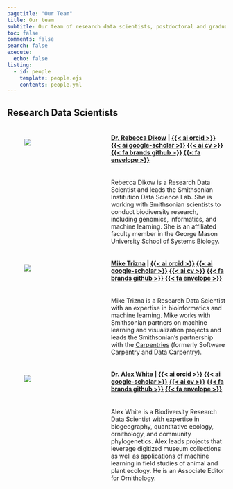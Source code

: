 ```yaml
---
pagetitle: "Our Team"
title: Our team
subtitle: Our team of research data scientists, postdoctoral and graduate fellows, academic interns, and research associates
toc: false
comments: false
search: false
execute:
  echo: false
listing:
  - id: people
    template: people.ejs
    contents: people.yml
---
```

## Research Data Scientists
::: {.content-container}
::: {.header-block}

:::: {.columns}

::: {.column width="4%"}
:::
::: {.column width="31%"}
<br/>
[![](rebecca/images/headshots/Rebecca.jpeg)](rebecca/index.qmd)
:::
::: {.column width="5%"}
:::

::: {.column width="60%"}
#### [**Dr. Rebecca Dikow**](rebecca/index.qmd) |  [{{< ai orcid >}}](https://orcid.org/0000-0001-9668-3683) [{{< ai google-scholar >}}](https://scholar.google.com/citations?user=gBRB_OkAAAAJ&hl=en&oi=ao) [{{< ai cv >}}]() [{{< fa brands github >}}](https://github.com/rdikow) [{{< fa envelope >}}](mailto:dikowr@si.edu)  
<br/>
Rebecca Dikow is a Research Data Scientist and leads the Smithsonian Institution Data Science Lab. She is working with Smithsonian scientists to conduct biodiversity research, including genomics, informatics, and machine learning. She is an affiliated faculty member in the George Mason University School of Systems Biology.
:::

::::

:::
:::

::: {.content-container}
::: {.header-block}

:::: {.columns}

::: {.column width="4%"}
:::
::: {.column width="31%"}
<br/>
[![](mike/images/headshots/Mike.jpeg)](mike/index.qmd)
:::
::: {.column width="5%"}
:::

::: {.column width="60%"}
#### [**Mike Trizna**](mike/index.qmd) |  [{{< ai orcid >}}](https://orcid.org/0000-0002-0537-8382) [{{< ai google-scholar >}}](https://scholar.google.com/citations?user=dBG05GYAAAAJ&hl=en&oi=sra) [{{< ai cv >}}]() [{{< fa brands github >}}](https://github.com/miketrizna) [{{< fa envelope >}}](mailto:triznam@si.edu)
<br/>
Mike Trizna is a Research Data Scientist with an expertise in bioinformatics and machine learning. Mike works with Smithsonian partners on machine learning and visualization projects and leads the Smithsonian's partnership with the [Carpentries](https://carpentries.org/) (formerly Software Carpentry and Data Carpentry).
:::

::::

:::
:::

::: {.content-container}
::: {.header-block}

:::: {.columns}

::: {.column width="4%"}
:::
::: {.column width="31%"}
<br/>
[![](alex/images/headshots/Alex.png)](alex/index.qmd)
:::
::: {.column width="5%"}
:::

::: {.column width="60%"}
#### [**Dr. Alex White**](alex/index.qmd) |  [{{< ai orcid >}}](https://orcid.org/0000-0002-9708-2406) [{{< ai google-scholar >}}](https://scholar.google.dk/citations?user=YkggDqgAAAAJ&hl=en) [{{< ai cv >}}]() [{{< fa brands github >}}](https://github.com/aewhite100) [{{< fa envelope >}}](mailto:whiteae@si.edu)
<br/>
Alex White is a Biodiversity Research Data Scientist with expertise in biogeography, quantitative ecology, ornithology, and community phylogenetics. Alex leads projects that leverage digitized museum collections as well as applications of machine learning in field studies of animal and plant ecology. He is an Associate Editor for Ornithology.

:::

::::

:::
:::



::: {#gallery .column-page}
:::




